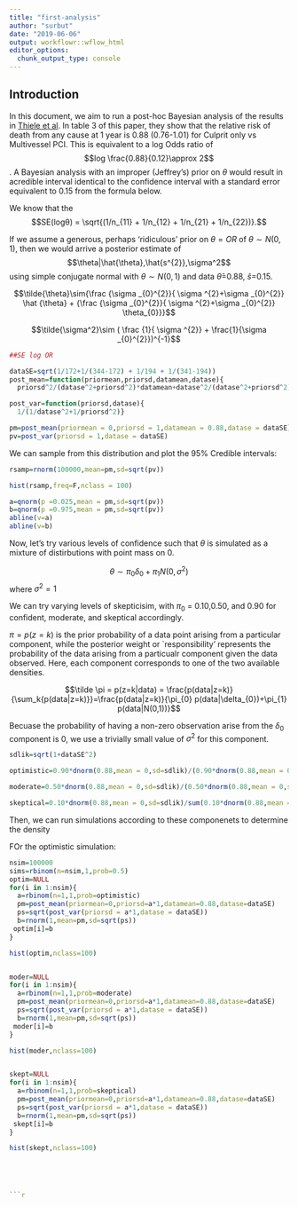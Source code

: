```yaml
---
title: "first-analysis"
author: "surbut"
date: "2019-06-06"
output: workflowr::wflow_html
editor_options:
  chunk_output_type: console
---
```


## Introduction


In this document, we aim to run a post-hoc Bayesian analysis of the results in [Thiele et al](https://www.nejm.org/doi/full/10.1056/NEJMoa1808788). In table 3 of this paper, they show that the relative risk of death from any cause at 1 year is 0.88 (0.76-1.01) for Culprit only vs Multivessel PCI. This is equivalent to a log Odds ratio of $$log \frac{0.88}{0.12}\approx 2$$. A Bayesian analysis with an improper (Jeffrey's) prior on $\theta$ would result in acredible interval identical to the confidence interval with a standard error equivalent to 0.15 from the formula below.

We know that the $$SE(logθ) = \sqrt{(1/n_{11} + 1/n_{12} + 1/n_{21} + 1/n_{22})}.$$

If we assume a generous, perhaps 'ridiculous' prior on $\theta=OR$ of $\theta \sim N(0,1)$, then we would arrive a posterior estimate of $$\theta|\hat{\theta},\hat{s^{2}},\sigma^2$$ using simple conjugate normal with $\theta \sim N(0,1)$ and data $\hat{\theta}$=0.88, $\hat{s}$=0.15.

$$\tilde{\theta}\sim{\frac {\sigma _{0}^{2}}{ \sigma ^{2}+\sigma _{0}^{2}} \hat {\theta} +  {\frac {\sigma _{0}^{2}}{ \sigma ^{2}+\sigma _{0}^{2}} \theta_{0}}}$$

$$\tilde{\sigma^2}\sim ( \frac {1}{ \sigma ^{2}} + \frac{1}{\sigma _{0}^{2}})^{-1}$$





```r
##SE log OR

dataSE=sqrt(1/172+1/(344-172) + 1/194 + 1/(341-194))
post_mean=function(priormean,priorsd,datamean,datase){
  priorsd^2/(datase^2+priorsd^2)*datamean+datase^2/(datase^2+priorsd^2)*priormean}

post_var=function(priorsd,datase){
  1/(1/datase^2+1/priorsd^2)}

pm=post_mean(priormean = 0,priorsd = 1,datamean = 0.88,datase = dataSE)
pv=post_var(priorsd = 1,datase = dataSE)

```

We can sample from this distribution and plot the 95% Credible intervals:

```r

rsamp=rnorm(100000,mean=pm,sd=sqrt(pv))

hist(rsamp,freq=F,nclass = 100)

a=qnorm(p =0.025,mean = pm,sd=sqrt(pv))
b=qnorm(p =0.975,mean = pm,sd=sqrt(pv))
abline(v=a)
abline(v=b)

```

Now, let's try various levels of confidence such that $\theta$ is simulated as a mixture of distirbutions with point mass on 0.

$$\theta \sim \pi_{0} \delta_{0} + \pi_{1} N (0,\sigma^2)$$ where $\sigma^2 =1$

We can try varying levels of skepticisim, with $\pi_{0}$ = 0.10,0.50, and 0.90 for confident, moderate, and skeptical accordingly.

$\pi=p(z=k)$ is the prior probability of a data point arising from a particular component, while the posterior weight or `responsibility' represents the probability of the data arising from a particualr component given the data observed. Here, each component corresponds to one of the two available densities.

$$\tilde \pi = p(z=k|data) = \frac{p(data|z=k)}{\sum_k{p(data|z=k)}}=\frac{p(data|z=k)}{\pi_{0} p(data|\delta_{0})+\pi_{1} p(data|N(0,1))}$$

Becuase the probability of having a non-zero observation arise from the $\delta_{0}$ component is 0, we use a trivially small value of $\sigma^2$ for this component.

```r

sdlik=sqrt(1+dataSE^2)

optimistic=0.90*dnorm(0.88,mean = 0,sd=sdlik)/(0.90*dnorm(0.88,mean = 0,sd=sdlik)+0.10*dnorm(0.88,mean = 0,sd=dataSE))

moderate=0.50*dnorm(0.88,mean = 0,sd=sdlik)/(0.50*dnorm(0.88,mean = 0,sd=sdlik)+0.50*dnorm(0.88,mean = 0,sd=dataSE))

skeptical=0.10*dnorm(0.88,mean = 0,sd=sdlik)/sum(0.10*dnorm(0.88,mean = 0,sd=sdlik)+0.90*dnorm(0.88,mean = 0,sd=dataSE))
```

Then, we can run simulations according to these componenets to determine the density

FOr the optimistic simulation:


```r

nsim=100000
sims=rbinom(n=nsim,1,prob=0.5)
optim=NULL
for(i in 1:nsim){
  a=rbinom(n=1,1,prob=optimistic)
  pm=post_mean(priormean=0,priorsd=a*1,datamean=0.88,datase=dataSE)
  ps=sqrt(post_var(priorsd = a*1,datase = dataSE))
  b=rnorm(1,mean=pm,sd=sqrt(ps))
 optim[i]=b
}

hist(optim,nclass=100)


moder=NULL
for(i in 1:nsim){
  a=rbinom(n=1,1,prob=moderate)
  pm=post_mean(priormean=0,priorsd=a*1,datamean=0.88,datase=dataSE)
  ps=sqrt(post_var(priorsd = a*1,datase = dataSE))
  b=rnorm(1,mean=pm,sd=sqrt(ps))
 moder[i]=b
}

hist(moder,nclass=100)


skept=NULL
for(i in 1:nsim){
  a=rbinom(n=1,1,prob=skeptical)
  pm=post_mean(priormean=0,priorsd=a*1,datamean=0.88,datase=dataSE)
  ps=sqrt(post_var(priorsd = a*1,datase = dataSE))
  b=rnorm(1,mean=pm,sd=sqrt(ps))
 skept[i]=b
}

hist(skept,nclass=100)





```r

```

